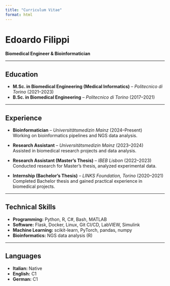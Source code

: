 ```yaml
---
title: "Curriculum Vitae"
format: html
---
```


# Edoardo Filippi

**Biomedical Engineer & Bioinformatician**

---

## Education

- **M.Sc. in Biomedical Engineering (Medical Informatics)** – *Politecnico di Torino* (2021–2023)  
- **B.Sc. in Biomedical Engineering** – *Politecnico di Torino* (2017–2021)  

---

## Experience

- **Bioinformatician** – *Universitätsmedizin Mainz* (2024–Present)  
  Working on bioinformatics pipelines and NGS data analysis.  

- **Research Assistant** – *Universitätsmedizin Mainz* (2023–2024)  
  Assisted in biomedical research projects and data analysis.  

- **Research Assistant (Master's Thesis)** – *IBEB Lisbon* (2022–2023)  
  Conducted research for Master's thesis, analyzed experimental data.  

- **Internship (Bachelor's Thesis)** – *LINKS Foundation, Torino* (2020–2021)  
  Completed Bachelor thesis and gained practical experience in biomedical projects.  

---

## Technical Skills

- **Programming:** Python, R, C#, Bash, MATLAB  
- **Software:** Flask, Docker, Linux, Git CI/CD, LabVIEW, Simulink  
- **Machine Learning:** scikit-learn, PyTorch, pandas, numpy  
- **Bioinformatics:** NGS data analysis (R)  

---

## Languages

- **Italian:** Native  
- **English:** C1  
- **German:** C1  
